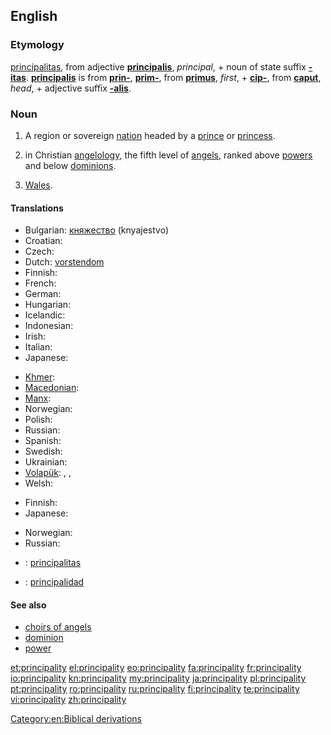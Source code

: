 ==English==

===Etymology===
{{etyl|la}} [[principalitas]], from adjective '''[[principalis]]''', ''principal'', + noun of state suffix '''[[-itas]]'''.  '''[[principalis]]''' is from '''[[prin-]]''', '''[[prim-]]''', from '''[[primus]]''', ''first'', + '''[[cip-]]''', from '''[[caput]]''', ''head'', + adjective suffix '''[[-alis]]'''.

===Noun===
{{en-noun|principalities}}

# A region or sovereign [[nation]] headed by a [[prince]] or [[princess]].
# {{religion|Biblical tradition}} in Christian [[angelology]], the fifth level of [[angel]]s, ranked above [[power]]s and below [[dominion]]s.
# {{British}} [[Wales]].

====Translations====
{{trans-top|region}}
* Bulgarian: [[княжество]] (knyajestvo)
* Croatian: {{t-|hr|kneževina|f}}
* Czech: {{t-|cs|knížectví|n}}
* Dutch: [[vorstendom]] {{n}}
* Finnish: {{t+|fi|ruhtinaskunta}}
* French: {{t+|fr|principauté|f}}
* German: {{t-|de|Fürstentum|n}}
* Hungarian: {{t+|hu|fejedelemség}}
* Icelandic: {{t|is|furstadæmi|n}}
* Indonesian: {{t|id|kepangeranan}}
* Irish: {{t-|ga|prionsacht|f|xs=Irish}}
* Italian: {{t+|it|principato|m}}
* Japanese: {{t+|ja|公国|tr=kōkoku}}
{{trans-mid}}
* [[Khmer]]: {{t|km|ក្សត្របុរី|sc=Khmr|tr=ksat bo’rəy}}
* [[Macedonian]]: {{t-|mk|кнежевство|n|tr=knéževstvo}}
* [[Manx]]: {{t-|gv|prinsaght|f|xs=Manx}}
* Norwegian: {{t-|no|fyrstedømme|n}}
* Polish: {{t+|pl|księstwo|n}}
* Russian: {{t|ru|княжество|n|tr=kn'ážestvo}}
* Spanish: {{t|es|principado|m}}
* Swedish: {{t|sv|furstendöme|n}}
* Ukrainian: {{t|uk|kнязівство|n|tr=knjazívstvo|xs=Ukrainian}}
* [[Volapük]]: {{qualifier|ruled by male or female}} {{t|vo|plinän}}, {{qualifier|by male}} {{t|vo|hiplinän}}, {{qualifier|by female}} {{t|vo|jiplinän}}
* Welsh: {{t|cy|tywysogaeth|f|xs=Welsh}}
{{trans-bottom}}

{{trans-top|in angelology}}
* Finnish: {{t+|fi|valta}}
* Japanese: {{t|ja|権天使|tr=ken-tenshi}}
{{trans-mid}}
* Norwegian: {{t-|no|fyrstedømme|n}}
* Russian: {{t|ru|начала|n|p|tr=načála}}
{{trans-bottom}}

{{checktrans}}
* {{ttbc|la}}:  [[principalitas]] {{f}}
* {{ttbc|es}}: [[principalidad]] {{f}}

====See also====
* [[choirs of angels]]
* [[dominion]]
* [[power]]

[[Category:en:Biblical derivations]]

[[et:principality]]
[[el:principality]]
[[eo:principality]]
[[fa:principality]]
[[fr:principality]]
[[io:principality]]
[[kn:principality]]
[[my:principality]]
[[ja:principality]]
[[pl:principality]]
[[pt:principality]]
[[ro:principality]]
[[ru:principality]]
[[fi:principality]]
[[te:principality]]
[[vi:principality]]
[[zh:principality]]